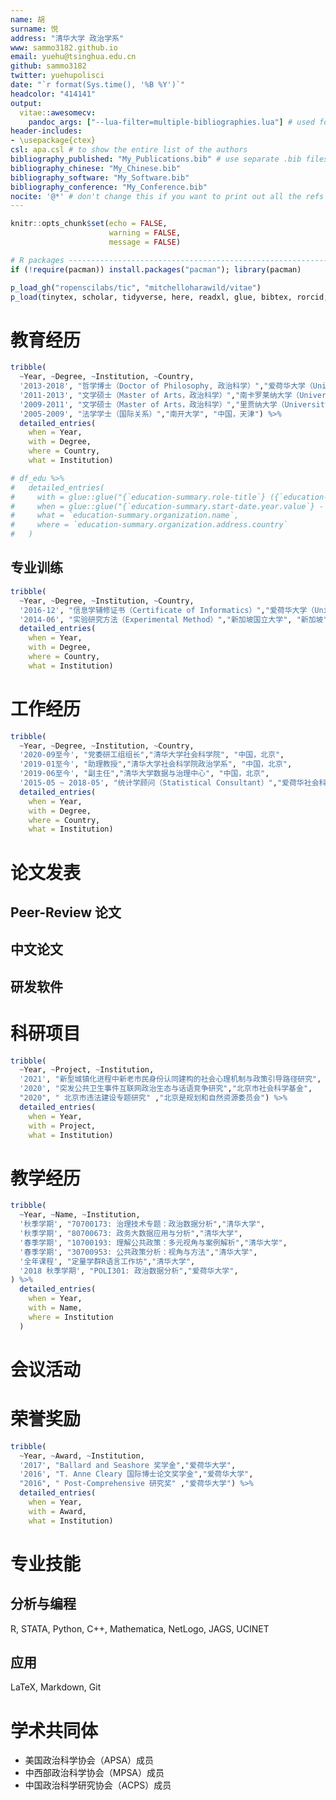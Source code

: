 ```yaml
---
name: 胡
surname: 悦
address: "清华大学 政治学系"
www: sammo3182.github.io
email: yuehu@tsinghua.edu.cn
github: sammo3182
twitter: yuehupolisci
date: "`r format(Sys.time(), '%B %Y')`"
headcolor: "414141"
output: 
  vitae::awesomecv:
    pandoc_args: ["--lua-filter=multiple-bibliographies.lua"] # used for creating bibliographies for multiple section
header-includes:
- \usepackage{ctex}
csl: apa.csl # to show the entire list of the authors
bibliography_published: "My_Publications.bib" # use separate .bib files and assign each of them a unique key: bibliography_*
bibliography_chinese: "My_Chinese.bib"
bibliography_software: "My_Software.bib"
bibliography_conference: "My_Conference.bib"
nocite: '@*' # don't change this if you want to print out all the refs
---
```


```r
knitr::opts_chunk$set(echo = FALSE, 
                      warning = FALSE,
                      message = FALSE)

# R packages --------------------------------------------------------------
if (!require(pacman)) install.packages("pacman"); library(pacman)

p_load_gh("ropenscilabs/tic", "mitchelloharawild/vitae")
p_load(tinytex, scholar, tidyverse, here, readxl, glue, bibtex, rorcid, lubridate, vitae)


```


# 教育经历

```r
tribble(   
  ~Year, ~Degree, ~Institution, ~Country,  
  '2013-2018', "哲学博士（Doctor of Philosophy, 政治科学）","爱荷华大学（University of Iowa, Iowa City）", "美国，爱荷华州",  
  '2011-2013', "文学硕士（Master of Arts，政治科学）","南卡罗莱纳大学（University of South Carolina, Columbia）", "美国，南卡罗莱纳州",   
  '2009-2011', "文学硕士（Master of Arts，政治科学）","里贾纳大学（University of Regina, Regina）", "加拿大，萨斯喀彻温省" , 
  '2005-2009', "法学学士（国际关系）","南开大学", "中国，天津") %>%    
  detailed_entries(     
    when = Year,     
    with = Degree,      
    where = Country,
    what = Institution)

# df_edu %>%
#   detailed_entries(
#     with = glue::glue("{`education-summary.role-title`} ({`education-summary.department-name`}) "),
#     when = glue::glue("{`education-summary.start-date.year.value`} - {`education-summary.end-date.year.value`}"),
#     what = `education-summary.organization.name`,
#     where = `education-summary.organization.address.country`
#   )
```

## 专业训练

```r
tribble(      
  ~Year, ~Degree, ~Institution, ~Country,     
  '2016-12', "信息学辅修证书（Certificate of Informatics）","爱荷华大学（University of Iowa, Iowa City）", "美国，爱荷华州",    
  '2014-06', "实验研究方法（Experimental Method）","新加坡国立大学", "新加坡",  ) %>% 
  detailed_entries(          
    when = Year,          
    with = Degree,           
    where = Country,     
    what = Institution) 
```

# 工作经历
```r
tribble(         
  ~Year, ~Degree, ~Institution, ~Country,        
  '2020-09至今', "党委研工组组长","清华大学社会科学院", "中国，北京",       
  '2019-01至今', "助理教授","清华大学社会科学院政治学系", "中国，北京",       
  '2019-06至今', "副主任","清华大学数据与治理中心", "中国，北京",       
  '2015-05 ~ 2018-05', "统计学顾问（Statistical Consultant）","爱荷华社会科学研究中心（Iowa Social Science Research Center）", "美国，爱荷华州") %>%    
  detailed_entries(               
    when = Year,               
    with = Degree,               
    where = Country,          
    what = Institution) 
```

# 论文发表
## **Peer-Review 论文**

\begingroup
\setlength{\parindent}{-0.5in}
\setlength{\leftskip}{0.5in}

::: {#refs_published}
:::

\endgroup

## **中文论文**

\begingroup
\setlength{\parindent}{-0.5in}
\setlength{\leftskip}{0.5in}

::: {#refs_chinese}
:::

\endgroup

## **研发软件**

\begingroup
\setlength{\parindent}{-0.5in}
\setlength{\leftskip}{0.5in}

::: {#refs_software}
:::

\endgroup

# 科研项目

```r
tribble(            
  ~Year, ~Project, ~Institution,            
  '2021', "新型城镇化进程中新老市民身份认同建构的社会心理机制与政策引导路径研究", "国家自然科学基金",         
  '2020', "突发公共卫生事件互联网政治生态与话语竞争研究","北京市社会科学基金", 
  "2020", " 北京市违法建设专题研究" ,"北京是规划和自然资源委员会") %>%       
  detailed_entries(                    
    when = Year,                    
    with = Project,                    
    what = Institution) 
```

# 教学经历

```r
tribble(
  ~Year, ~Name, ~Institution,
  '秋季学期', "70700173: 治理技术专题：政治数据分析","清华大学",
  '秋季学期', "80700673: 政务大数据应用与分析","清华大学",
  '春季学期', "10700193: 理解公共政策：多元视角与案例解析","清华大学",
  '春季学期', "30700953: 公共政策分析：视角与方法","清华大学",
  '全年课程', "定量学群R语言工作坊","清华大学",
  '2018 秋季学期', "POLI301: 政治数据分析","爱荷华大学",
) %>% 
  detailed_entries(
    when = Year,
    with = Name, 
    where = Institution
  )
```

# 会议活动

\begingroup
\setlength{\parindent}{-0.5in}
\setlength{\leftskip}{0.5in}

::: {#refs_conference}
:::

\endgroup


# 荣誉奖励
```r
tribble(            
  ~Year, ~Award, ~Institution,            
  '2017', "Ballard and Seashore 奖学金","爱荷华大学",         
  '2016', "T. Anne Cleary 国际博士论文奖学金","爱荷华大学", 
  "2016", " Post-Comprehensive 研究奖" ,"爱荷华大学") %>%       
  detailed_entries(                    
    when = Year,                    
    with = Award,                    
    what = Institution) 
```

# 专业技能

## **分析与编程**
R, STATA, Python, C++, Mathematica, NetLogo, JAGS, UCINET

## **应用**
LaTeX, Markdown, Git


# 学术共同体

* 美国政治科学协会（APSA）成员
* 中西部政治科学协会（MPSA）成员
* 中国政治科学研究协会（ACPS）成员


